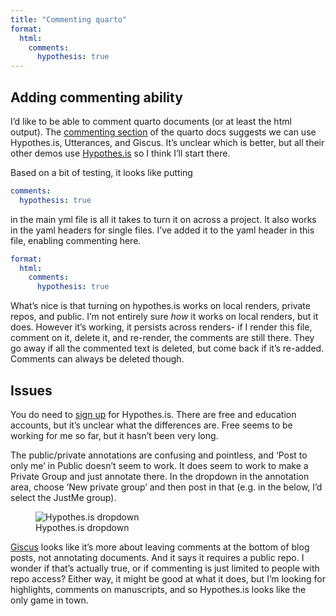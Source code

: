 ```yaml
---
title: "Commenting quarto"
format:
  html:
    comments:
      hypothesis: true
---
```


## Adding commenting ability

I'd like to be able to comment quarto documents (or at least the html output). The [commenting section](https://quarto.org/docs/output-formats/html-basics.html#commenting) of the quarto docs suggests we can use Hypothes.is, Utterances, and Giscus. It's unclear which is better, but all their other demos use [Hypothes.is](https://web.hypothes.is/) so I think I'll start there.

Based on a bit of testing, it looks like putting

``` yaml
comments:
  hypothesis: true
```

in the main yml file is all it takes to turn it on across a project. It also works in the yaml headers for single files. I've added it to the yaml header in this file, enabling commenting here.

``` yaml
format:
  html:
    comments:
      hypothesis: true
```

What's nice is that turning on hypothes.is works on local renders, private repos, and public. I'm not entirely sure *how* it works on local renders, but it does. However it's working, it persists across renders- if I render this file, comment on it, delete it, and re-render, the comments are still there. They go away if all the commented text is deleted, but come back if it's re-added. Comments can always be deleted though.

## Issues

You do need to [sign up](https://hypothes.is/signup) for Hypothes.is. There are free and education accounts, but it's unclear what the differences are. Free seems to be working for me so far, but it hasn't been very long.

The public/private annotations are confusing and pointless, and 'Post to only me' in Public doesn't seem to work. It does seem to work to make a Private Group and just annotate there. In the dropdown in the annotation area, choose 'New private group' and then post in that (e.g. in the below, I'd select the JustMe group).

![Hypothes.is dropdown](/_images/hypothesis.png)

[Giscus](https://giscus.app/) looks like it's more about leaving comments at the bottom of blog posts, not annotating documents. And it says it requires a public repo. I wonder if that's actually true, or if commenting is just limited to people with repo access? Either way, it might be good at what it does, but I'm looking for highlights, comments on manuscripts, and so Hypothes.is looks like the only game in town.
